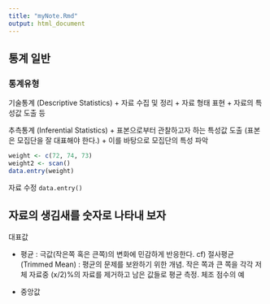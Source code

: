 ```yaml
---
title: "myNote.Rmd"
output: html_document
---
```


통계 일반
-----------------------

### 통계유형

기술통계 (Descriptive Statistics)
+ 자료 수집 및 정리
+ 자료 형태 표현
+ 자료의 특성값 도출 등

추측통계 (Inferential Statistics)
+ 표본으로부터 관찰하고자 하는 특성값 도출 (표본은 모집단을 잘 대표해야 한다.)
+ 이를 바탕으로 모집단의 특성 파악

```r
weight <- c(72, 74, 73)
weight2 <- scan()
data.entry(weight)
```

자료 수정
`data.entry()`

자료의 생김새를 숫자로 나타내 보자
--------------------------------------

대표값

+ 평균 : 극값(작은쪽 혹은 큰쪽)의 변화에 민감하게 반응한다. 
cf) 절사평균(Trimmed Mean) : 평균의 문제를 보완하기 위한 개념. 작은 쪽과 큰 쪽을 각각 저체 자료중 (x/2)%의 자료를 제거하고 남은 값들로 평균 측정. 체조 점수의 예

+ 중앙값

